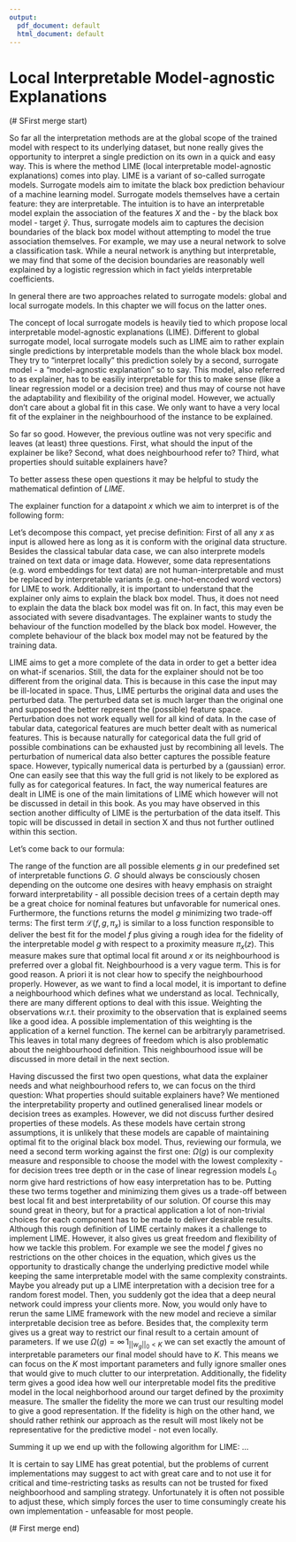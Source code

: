 ```yaml
---
output:
  pdf_document: default
  html_document: default
---
```

# Local Interpretable Model-agnostic Explanations

(# SFirst merge start)

So far all the interpretation methods are at the global scope of the trained model with respect to its underlying dataset, but none really gives the opportunity to interpret a single prediction on its own in a quick and easy way. 
This is where the method LIME (local interpretable model-agnostic explanations) comes into play.
LIME is a variant of so-called surrogate models.
Surrogate models aim to imitate the black box prediction behaviour of a machine learning model. 
Surrogate models themselves have a certain feature: they are interpretable.
The intuition is to have an interpretable model explain the association of the features $X$ and the - by the black box model - \emph{predicted} target $\hat{y}$.
Thus, surrogate models aim to captures the decision boundaries of the black box model without attempting to model the true association themselves.
For example, we may use a neural network to solve a classification task.
While a neural network is anything but interpretable, we may find that some of the decision boundaries are reasonably well explained by a logistic regression which in fact yields interpretable coefficients.

In general there are two approaches related to surrogate models: global and local surrogate models.
In this chapter we will focus on the latter ones.

The concept of local surrogate models is heavily tied to \cite{LIME} which propose local interpretable model-agnostic explanations (LIME). 
Different to global surrogate model, local surrogate models such as LIME aim to rather explain single predictions by interpretable models than the whole black box model.
They try to "interpret locally" this prediction solely by a second, surrogate model - a "model-agnostic explanation" so to say. 
This model, also referred to as explainer, has to be easiliy interpretable for this to make sense (like a linear regression model or a decision tree) and thus may of course not have the adaptability and flexibility of the original model.
However, we actually don't care about a global fit in this case.
We only want to have a very local fit of the explainer in the neighbourhood of the instance to be explained. 

So far so good. 
However, the previous outline was not very specific and leaves (at least) three questions.
First, what should the input of the explainer be like?
Second, what does neighbourhood refer to?
Third, what properties should suitable explainers have?

To better assess these open questions it may be helpful to study the mathematical defintion of $LIME$.

The explainer function for a datapoint $x$ which we aim to interpret is of the following form:

\begin{equation}
  explainer\left(x\right) = arg\,min_{g \epsilon G} \,\mathcal{L}\left(f, g, \pi_x \right) + \Omega\left(g\right)
\end{equation}

Let's decompose this compact, yet precise definition:
First of all any $x$ as input is allowed here as long as it is conform with the original data structure. 
Besides the classical tabular data case, we can also interprete models trained on text data or image data. 
However, some data representations (e.g. word embeddings for text data) are not human-interpretable and must be replaced by interpretable variants (e.g. one-hot-encoded word vectors) for LIME to work.
Additionally, it is important to understand that the explainer only aims to explain the black box model. 
Thus, it does not need to explain the data the black box model was fit on.
In fact, this may even be associated with severe disadvantages.
The explainer wants to study the behaviour of the function modelled by the black box model.
However, the complete behaviour of the black box model may not be featured by the training data.

LIME aims to get a more complete \emph{grid} of the data in order to get a better idea on what-if scenarios.
Still, the data for the explainer should not be too different from the original data.
This is because in this case the input may be ill-located in space.
Thus, LIME perturbs the original data and uses the perturbed data.
The perturbed data set is much larger than the original one and supposed the better represent the (possible) feature space.
Perturbation does not work equally well for all kind of data.
In the case of tabular data, categorical features are much better dealt with as numerical features.
This is because naturally for categorical data the full grid of possible combinations can be exhausted just by recombining all levels.
The perturbation of numerical data also better captures the possible feature space. 
However, typically numerical data is perturbed by a (gaussian) error.
One can easily see that this way the full grid is not likely to be explored as fully as for categorical features.
In fact, the way numerical features are dealt in LIME is one of the main limitations of LIME which however will not be discussed in detail in this book.
As you may have observed in this section another difficulty of LIME is the perturbation of the data itself.
This topic will be discussed in detail in section X and thus not further outlined within this section.

Let's come back to our formula:

\begin{equation}
  explainer\left(x\right) = arg\,min_{g \epsilon G} \,\mathcal{L}\left(f, g, \pi_x \right) + \Omega\left(g\right)
\end{equation}

The range of the function are all possible elements $g$ in our predefined set of interpretable functions $G$. 
$G$ should always be consciously chosen depending on the outcome one desires with heavy emphasis on straight forward interpretability - all possible decision trees of a certain depth may be a great choice for nominal features but unfavorable for numerical ones.
Furthermore, the functions returns the model $g$ minimizing two trade-off terms: 
The first term $\mathcal{L}\left(f, g, \pi_x \right)$ is similar to a loss function responsible to deliver the best fit for the model $f$ plus giving a rough idea for the fidelity of the interpretable model $g$ with respect to a proximity measure $\pi_x(z)$.
This measure makes sure that optimal local fit around $x$ or its neighbourhood is preferred over a global fit.
Neighbourhood is a very vague term.
This is for good reason.
A priori it is not clear how to specify the neighbourhood properly.
However, as we want to find a local model, it is important to define a neighbourhood which defines what we understand as local.
Technically, there are many different options to deal with this issue.
Weighting the observations w.r.t. their proximity to the observation that is explained seems like a good idea.
A possible implementation of this weighting is the application of a kernel function.
The kernel can be arbitraryly parametrised.
This leaves in total many degrees of freedom which is also problematic about the neighbourhood definition.
This neighbourhood issue will be discussed in more detail in the next section.

Having discussed the first two open questions, what data the explainer needs and what neighbourhood refers to, we can focus on the third question:
What properties should suitable explainers have?
We mentioned the interpretability property and outlined generalised linear models or decision trees as examples.
However, we did not discuss further desired properties of these models.
As these models have certain strong assumptions, it is unlikely that these models are capable of maintaining optimal fit to the original black box model. 
Thus, reviewing our formula, we need a second term working against the first one: 
$\Omega\left(g\right)$ is our complexity measure and responsible to choose the model with the lowest complexity - for decision trees tree depth or in the case of linear regression models $L_0$ norm give hard restrictions of how easy interpretation has to be. 
Putting these two terms together and minimizing them gives us a trade-off between best local fit and best interpretability of our solution. 
Of course this may sound great in theory, but for a practical application a lot of non-trivial choices for each component has to be made to deliver desirable results. 
Although this rough definition of LIME certainly makes it a challenge to implement LIME. 
However, it also gives us great freedom and flexibility of how we tackle this problem. 
For example we see the model $f$ gives no restrictions on the other choices in the equation, which gives us the opportunity to drastically change the underlying predictive model while keeping the same interpretable model with the same complexity constraints. 
Maybe you already put up a LIME interpretation with a decision tree for a random forest model.
Then, you suddenly got the idea that a deep neural network could impress your clients more.
Now, you would only have to rerun the same LIME framework with the new model and recieve a similar interpretable decision tree as before.
Besides that, the complexity term gives us a great way to restrict our final result to a certain amount of parameters. 
If we use $\Omega(g) = \infty \, 1_{||w_g||_0<K}$ we can set exactly the amount of interpretable parameters our final model should have to $K$. 
This means we can focus on the $K$ most important parameters and fully ignore smaller ones that would give to much clutter to our interpretation.
Additionally, the fidelity term gives a good idea how well our interpretable model fits the preditive model in the local neighborhood around our target defined by the proximity measure. 
The smaller the fidelity the more we can trust our resulting model to give a good representation. 
If the fidelity is high on the other hand, we should rather rethink our approach as the result will most likely not be representative for the predictive model - not even locally.

Summing it up we end up with the following algorithm for LIME:
...

It is certain to say LIME has great potential, but the problems of current implementations may suggest to act with great care and to not use it for critical and time-restricting tasks as results can not be trusted for fixed neighboorhood and sampling strategy. 
Unfortunately it is often not possible to adjust these, which simply forces the user to time consumingly create his own implementation - unfeasable for most people.

(# First merge end)